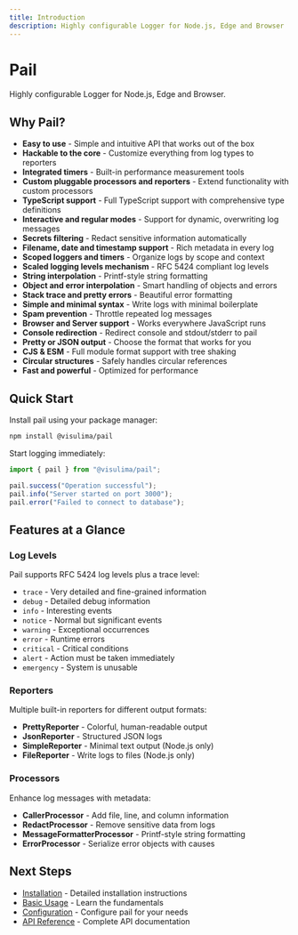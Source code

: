 ```yaml
---
title: Introduction
description: Highly configurable Logger for Node.js, Edge and Browser
---
```


# Pail

Highly configurable Logger for Node.js, Edge and Browser.

## Why Pail?

- **Easy to use** - Simple and intuitive API that works out of the box
- **Hackable to the core** - Customize everything from log types to reporters
- **Integrated timers** - Built-in performance measurement tools
- **Custom pluggable processors and reporters** - Extend functionality with custom processors
- **TypeScript support** - Full TypeScript support with comprehensive type definitions
- **Interactive and regular modes** - Support for dynamic, overwriting log messages
- **Secrets filtering** - Redact sensitive information automatically
- **Filename, date and timestamp support** - Rich metadata in every log
- **Scoped loggers and timers** - Organize logs by scope and context
- **Scaled logging levels mechanism** - RFC 5424 compliant log levels
- **String interpolation** - Printf-style string formatting
- **Object and error interpolation** - Smart handling of objects and errors
- **Stack trace and pretty errors** - Beautiful error formatting
- **Simple and minimal syntax** - Write logs with minimal boilerplate
- **Spam prevention** - Throttle repeated log messages
- **Browser and Server support** - Works everywhere JavaScript runs
- **Console redirection** - Redirect console and stdout/stderr to pail
- **Pretty or JSON output** - Choose the format that works for you
- **CJS & ESM** - Full module format support with tree shaking
- **Circular structures** - Safely handles circular references
- **Fast and powerful** - Optimized for performance

## Quick Start

Install pail using your package manager:

```bash npm2yarn
npm install @visulima/pail
```

Start logging immediately:

```typescript
import { pail } from "@visulima/pail";

pail.success("Operation successful");
pail.info("Server started on port 3000");
pail.error("Failed to connect to database");
```

## Features at a Glance

### Log Levels

Pail supports RFC 5424 log levels plus a trace level:

- `trace` - Very detailed and fine-grained information
- `debug` - Detailed debug information
- `info` - Interesting events
- `notice` - Normal but significant events
- `warning` - Exceptional occurrences
- `error` - Runtime errors
- `critical` - Critical conditions
- `alert` - Action must be taken immediately
- `emergency` - System is unusable

### Reporters

Multiple built-in reporters for different output formats:

- **PrettyReporter** - Colorful, human-readable output
- **JsonReporter** - Structured JSON logs
- **SimpleReporter** - Minimal text output (Node.js only)
- **FileReporter** - Write logs to files (Node.js only)

### Processors

Enhance log messages with metadata:

- **CallerProcessor** - Add file, line, and column information
- **RedactProcessor** - Remove sensitive data from logs
- **MessageFormatterProcessor** - Printf-style string formatting
- **ErrorProcessor** - Serialize error objects with causes

## Next Steps

- [Installation](./installation) - Detailed installation instructions
- [Basic Usage](./usage/basic) - Learn the fundamentals
- [Configuration](./configuration) - Configure pail for your needs
- [API Reference](./api) - Complete API documentation
